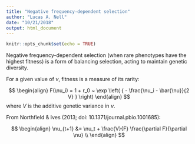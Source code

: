 ```yaml
---
title: "Negative frequency-dependent selection"
author: "Lucas A. Nell"
date: "10/21/2018"
output: html_document
---
```


```r
knitr::opts_chunk$set(echo = TRUE)
```


Negative frequency-dependent selection (when rare phenotypes have the highest fitness)
is a form of balancing selection, acting to maintain genetic diversity.


<!--- 

LEFT OFF: I'm not sure about whether I can do this without using some type of
individual-based simulations.
And if I use individual-based simulations, then the first equation below doesn't work.

-->



For a given value of $\nu$, fitness is a measure of its rarity:

$$
\begin{align}
F(\nu_i) = 1 + r_0 ~ \exp \left( { - \frac{\nu_i - \bar{\nu}}{2 V} } \right)
\end{align}
$$
where $V$ is the additive genetic variance in $\nu$.




From Northfield & Ives (2013; doi: 10.1371/journal.pbio.1001685):

$$
\begin{align}
\nu_{t+1} &= \nu_t + \frac{V}{F} \frac{\partial F}{\partial \nu} \\
\end{align}
$$
